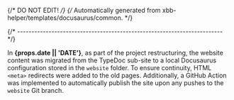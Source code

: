 {/* DO NOT EDIT! */}
{/* Automatically generated from xbb-helper/templates/docusaurus/common. */}

{/* ------------------------------------------------------------------------ */}

In **{props.date || 'DATE'}**,
as part of the project restructuring, the website content was migrated
from the TypeDoc sub-site to a local Docusaurus configuration
stored in the `website` folder. To ensure continuity, HTML `<meta>`
redirects were added to the old pages.
Additionally, a GitHub Action was implemented to automatically
publish the site upon any pushes to the `website` Git branch.
